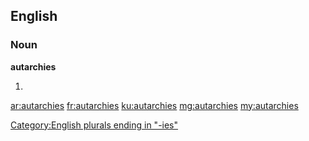 ==English==

===Noun===
'''autarchies'''

# {{plural of|autarchy}}

[[Category:English plurals ending in "-ies"]]

[[ar:autarchies]]
[[fr:autarchies]]
[[ku:autarchies]]
[[mg:autarchies]]
[[my:autarchies]]
